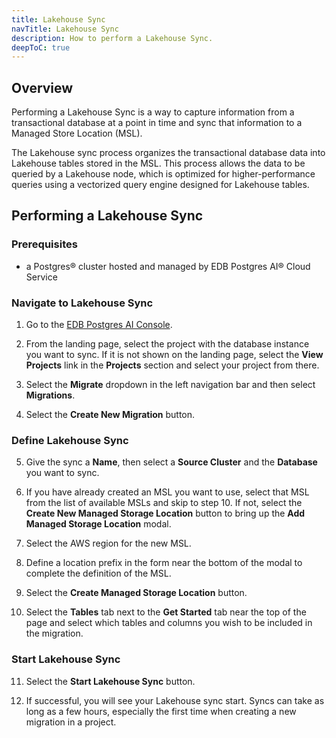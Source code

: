 ```yaml
---
title: Lakehouse Sync
navTitle: Lakehouse Sync
description: How to perform a Lakehouse Sync.
deepToC: true
---
```


## Overview

Performing a Lakehouse Sync is a way to capture information from a transactional database at a point in time and sync that information to a Managed Store Location (MSL).

The Lakehouse sync process organizes the transactional database data into Lakehouse tables stored in the MSL. This process allows the data to be queried by a Lakehouse node, which is optimized for higher-performance queries using a vectorized query engine designed for Lakehouse tables.

## Performing a Lakehouse Sync

### Prerequisites

- a Postgres® cluster hosted and managed by EDB Postgres AI® Cloud Service

### Navigate to Lakehouse Sync

1. Go to the [EDB Postgres AI Console]().

2. From the landing page, select the project with the database instance you want to sync. If it is not shown on the landing page, select the **View Projects** link in the **Projects** section and select your project from there.

3. Select the **Migrate** dropdown in the left navigation bar and then select **Migrations**.

4. Select the **Create New Migration** button.

### Define Lakehouse Sync

5. Give the sync a **Name**, then select a **Source Cluster** and the **Database** you want to sync.

6. If you have already created an MSL you want to use, select that MSL from the list of available MSLs and skip to step 10. If not, select the **Create New Managed Storage Location** button to bring up the **Add Managed Storage Location** modal.

7. Select the AWS region for the new MSL.

8. Define a location prefix in the form near the bottom of the modal to complete the definition of the MSL.

9. Select the **Create Managed Storage Location** button.

10. Select the **Tables** tab next to the **Get Started** tab near the top of the page and select which tables and columns you wish to be included in the migration.

### Start Lakehouse Sync

11. Select the **Start Lakehouse Sync** button.

12. If successful, you will see your Lakehouse sync start. Syncs can take as long as a few hours, especially the first time when creating a new migration in a project.

